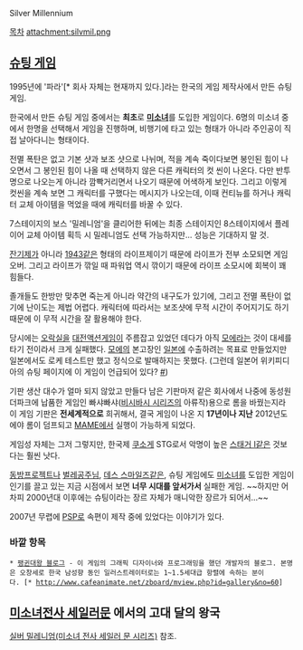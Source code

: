 Silver Millennium

[[목차]]
attachment:silvmil.png
{{{#!html
<iframe width="420" height="315" src="http://www.youtube.com/embed/PpyuAyt9tys" frameborder="0" allowfullscreen></iframe>
}}}
== [[슈팅 게임]] ==
1995년에 '파라'[* 회사 자체는 현재까지 있다.]라는 한국의 게임 제작사에서 만든 슈팅 게임.

한국에서 만든 슈팅 게임 중에서는 '''최초'''로 '''[[미소녀]]'''를 도입한 게임이다. 6명의 미소녀 중에서 한명을 선택해서 게임을 진행하며, 비행기에 타고 있는 형태가 아니라 주인공이 직접 날아다니는 형태이다.

전멸 폭탄은 없고 기본 샷과 보조 샷으로 나뉘며, 적을 계속 죽이다보면 봉인된 힘이 나오면서 그 봉인된 힘이 나올 때 선택하지 않은 다른 캐릭터의 컷 씬이 나온다. 다만 반투명으로 나오는게 아니라 깜빡거리면서 나오기 때문에 어색하게 보인다. 그리고 이렇게 컷씬을 계속 보면 그 캐릭터를 구했다는 메시지가 나오는데, 이때 컨티뉴를 하거나 캐릭터 교체 아이템을 먹었을 때에 캐릭터를 바꿀 수 있다.

7스테이지의 보스 '밀레니엄'을 클리어한 뒤에는 최종 스테이지인 8스테이지에서 플레이어 교체 아이템 획득 시 밀레니엄도 선택 가능하지만... 성능은 기대하지 말 것.

[[잔기]]제가 아니라 [[1943]]같은 형태의 라이프제이기 때문에 라이프가 전부 소모되면 게임 오버. 그리고 라이프가 깎일 때 파워업 역시 깎이기 때문에 라이프 소모시에 회복이 꽤 힘들다.

졸개들도 한방만 맞추면 죽는게 아니라 약간의 내구도가 있기에, 그리고 전멸 폭탄이 없기에 난이도는 제법 어렵다. 캐릭터에 따라서는 보조샷에 무적 시간이 주어지기도 하기 때문에 이 무적 시간을 잘 활용해야 한다.

당시에는 [[오락실]]을 [[대전액션게임]]이 주름잡고 있었던 데다가 아직 [[모에]]라는 것이 대세를 타기 전이라서 크게 실패했다. [[모에]]의 본고장인 [[일본]]에 수출하려는 목표로 만들었지만 일본에서도 로케 테스트만 했고 정식으로 발매하지는 못했다. (그런데 일본어 위키피디아의 슈팅 페이지에 이 게임이 언급되어 있다? [http://ja.wikipedia.org/wiki/%E3%82%B7%E3%83%A5%E3%83%BC%E3%82%BF%E3%83%BC #])

기판 생산 대수가 얼마 되지 않았고 만들다 남은 기판마저 같은 회사에서 나중에 동성원더파크에 납품한 게임인 빠샤빠샤([[비시바시 시리즈]]의 아류작)용으로 롬을 바꿨는지라 이 게임 기판은 '''전세계적으로''' 희귀해서, 결국 게임이 나온 지 '''17년이나 지난''' 2012년도에야 롬이 덤프되고 [[MAME]]에서 실행이 가능하게 되었다.

게임성 자체는 그저 그렇지만, 한국제 [[쿠소게]] STG로서 악명이 높은 [[스태거 I]]같은 것보다는 훨씬 낫다.

[[동방프로젝트]]나 [[벌레공주님]], [[데스 스마일즈]]같은, 슈팅 게임에도 [[미소녀]]를 도입한 게임이 인기를 끌고 있는 지금 시점에서 보면 '''너무 시대를 앞서가서''' 실패한 게임. ~~하지만 어차피 2000년대 이후에는 슈팅이라는 장르 자체가 매니악한 장르가 되어서...~~

2007년 무렵에 [[PSP]]로 속편이 제작 중에 있었다는 이야기가 있다.

=== 바깥 항목 ===

 * [http://www.modelisland.pe.kr/blog/ 팽귄대왕 블로그] - 이 게임의 그래픽 디자이너와 프로그래밍을 했던 개발자의 블로그. 본명은 오창세로 한국 남성향 동인 일러스트레이터로는 1~1.5세대급 항렬에 속하는 분이다. [* http://www.cafeanimate.net/zboard/mview.php?id=gallery&no=60]

== [[미소녀전사 세일러문]] 에서의 고대 달의 왕국 ==
[[실버 밀레니엄(미소녀 전사 세일러 문 시리즈)]] 참조.

